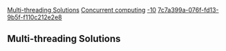 [[Property:title|Multi-threading Solutions]]
[[Property:link_title|Concurrent computing]]
[[Property:weight|-10]]
[[Property:uuid|7c7a399a-076f-fd13-9b5f-f110c212e2e8]]
== Multi-threading Solutions ==



